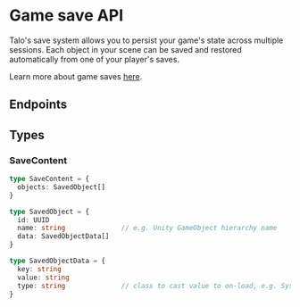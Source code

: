 
# Game save API

Talo's save system allows you to persist your game's state across multiple sessions. Each object in your scene can be saved and restored automatically from one of your player's saves.

Learn more about game saves [here](https://trytalo.com/saves?utm_source=docs&utm_medium=api-docs).

## Endpoints

<ServiceDocumentation
  service='GameSaveAPIService'
  metaDescription="Talo's Game Save service lets you save and load game data. Saves work both online and offline and will automatically sync when the player is back online."
/>

## Types

### SaveContent

```ts
type SaveContent = {
  objects: SavedObject[]
}

type SavedObject = {
  id: UUID
  name: string              // e.g. Unity GameObject hierarchy name
  data: SavedObjectData[]
}

type SavedObjectData = {
  key: string
  value: string
  type: string              // class to cast value to on-load, e.g. System.Boolean in C#
}
```
